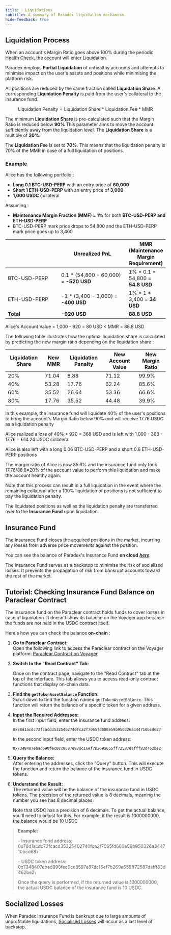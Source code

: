```yaml
---
title: 💧 Liquidations
subtitle: A summary of Paradex liquidation mechanism
hide-feedback: true
---
```


## Liquidation Process

When an account's Margin Ratio goes above 100% during the periodic [Health Check](paradex-risk-checks#health-check), the account will enter Liquidation.

Paradex employs **Partial Liquidation** of unhealthy accounts and attempts to minimise impact on the user's assets and positions while minimising the platform risk.

All positions are reduced by the same fraction called **Liquidation Share**. A corresponding **Liquidation Penalty** is paid from the user's collateral to the insurance fund.

$$
\text{Liquidation Penalty}=\text{Liquidation Share}~*~\text{Liquidation Fee}~*~\text{MMR}
$$

The minimum **Liquidation Share** is pre-calculated such that the Margin Ratio is reduced below **90%** This parameter aims to move the account sufficiently away from the liquidation level. The **Liquidation Share** is a multiple of **20%**.

The **Liquidation Fee** is set to **70%**. This means that the liquidation penalty is 70% of the MMR in case of a full liquidation of positions.

### **Example**

Alice has the following portfolio :

* **Long 0.1 BTC-USD-PERP** with an entry price of **60,000**
* **Short 1 ETH-USD-PERP** with an entry price of **3,000**
* **1,000 USDC** collateral

Assuming :

* **Maintenance Margin Fraction (MMF) = 1%** for both **BTC-USD-PERP and ETH-USD-PERP**
* BTC-USD-PERP mark price drops to 54,800 and the ETH-USD-PERP mark price goes up to 3,400

<table><thead><tr><th width="168"></th><th width="214">Unrealized PnL</th><th>MMR (Maintenance Margin Requirement)</th></tr></thead><tbody><tr><td>BTC-USD-PERP</td><td>0.1 * (54,800 - 60,000) = <strong>-520 USD</strong></td><td>1% * 0.1 * 54,800 = <strong>54.8 USD</strong></td></tr><tr><td>ETH-USD-PERP</td><td>-1 * (3,400 - 3,000) = <strong>-400 USD</strong></td><td>1% * 1 * 3,400 = <strong>34 USD</strong></td></tr><tr><td><strong>Total</strong></td><td><strong>-920 USD</strong></td><td><strong>88.8 USD</strong></td></tr></tbody></table>

Alice's Account Value = 1,000 - 920 = 80 USD < MMR = 88.8 USD

The following table illustrates how the optimal liquidation share is calculated by predicting the new margin ratio depending on the liquidation share :

| Liquidation Share | New MMR | Liquidation Penalty | New Account Value | New Margin Ratio |
| ----------------- | ------- | ------------------- | ----------------- | ---------------- |
| 20%               | 71.04   | 8.88                | 71.12             | 99.9%            |
| 40%               | 53.28   | 17.76               | 62.24             | 85.6%            |
| 60%               | 35.52   | 26.64               | 53.36             | 66.6%            |
| 80%               | 17.76   | 35.52               | 44.48             | 39.9%            |

In this example, the insurance fund will liquidate 40% of the user's positions to bring the account's Margin Ratio below 90% and will receive 17.76 USDC as a liquidation penalty

Alice realized a loss of 40% \* 920 = 368 USD and is left with 1,000 - 368 - 17.76 = 614.24 USDC collateral

Alice is also left with a long 0.06 BTC-USD-PERP and a short 0.6 ETH-USD-PERP positions

The margin ratio of Alice is now 85.6% and the insurance fund only took 17.76/88.8=20% of the account value to perform this liquidation and make the account healthy again.

Note that this process can result in a full liquidation in the event where the remaining collateral after a 100% liquidation of positions is not sufficient to pay the liquidation penalty.

The liquidated positions as well as the liquidation penalty are transferred over to the **Insurance Fund** upon liquidation.

## Insurance Fund

The Insurance Fund closes the acquired positions in the market, incurring any losses from adverse price movements against the position.

You can see the balance of Paradex's Insurance Fund **on cloud** [_**here**_](https://api.prod.paradex.trade/v1/insurance)_**.**_

The Insurance Fund serves as a backstop to minimise the risk of socialized losses. It prevents the propagation of risk from bankrupt accounts toward the rest of the market.

## Tutorial: Checking Insurance Fund Balance on Paraclear Contract

<Info>
The insurance fund on the Paraclear contract holds funds to cover losses in case of liquidation. It doesn't show its balance on the Voyager app because the funds are not held in the USDC contract itself.
</Info>

Here's how you can check the balance **on-chain** :

1. **Go to Paraclear Contract:**\
   Open the following link to access the Paraclear contract on the Voyager platform: [Paraclear Contract on Voyager](https://voyager.prod.paradex.trade/contract/0x03ca9388f8d4e04adecbd7b06b9b24a33030a593522248a7bddd87afc0b61a0c)
2.  **Switch to the "Read Contract" Tab:**

    Once on the contract page, navigate to the "Read Contract" tab at the top of the interface. This tab allows you to access read-only contract functions that display on-chain data.
3. **Find the `getTokenAssetBalance` Function**:\
   Scroll down to find the function named `getTokenAssetBalance`. This function will return the balance of a specific token for a given address.
4.  **Input the Required Addresses:**\
    In the first input field, enter the insurance fund address:

    `0x78d1acdc72fcacd35325402740fca2f7065fd680e59b950326a344710bcd687`

    In the second input field, enter the USDC token address:

    `0x7348407ebad690fec0cc8597e87dc16ef7b269a655ff72587dafff83d462be2`
5. **Query the Balance:**\
   After entering the addresses, click the "Query" button. This will execute the function and return the balance of the insurance fund in USDC tokens.
6.  **Understand the Result:**\
    The returned value will be the balance of the insurance fund in USDC tokens. The precision of the returned value is 8 decimals, meaning the number you see has 8 decimal places.

    Note that USDC has a precision of 6 decimals. To get the actual balance, you'll need to adjust for this. For example, if the result is 1000000000, the balance would be 10 USDC

> **Example:**
>
> \- Insurance fund address: 0x78d1acdc72fcacd35325402740fca2f7065fd680e59b950326a344710bcd687
>
> \- USDC token address: 0x7348407ebad690fec0cc8597e87dc16ef7b269a655ff72587dafff83d462be2\\
>
> Once the query is performed, if the returned value is 1000000000, the actual USDC balance of the insurance fund is 10 USDC.

## Socialized Losses

When Paradex Insurance Fund is bankrupt due to large amounts of unprofitable liquidations, [Socialised Losses](socialized-losses) will occur as a last level of backstop.
